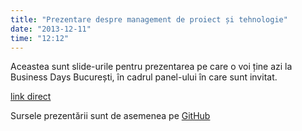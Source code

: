 ```yaml
---
title: "Prezentare despre management de proiect și tehnologie"
date: "2013-12-11"
time: "12:12"
---
```

Aceastea sunt slide-urile pentru prezentarea pe care o voi ține azi la Business Days București, în cadrul panel-ului în care sunt invitat.

[link direct](http://cristiandinu.info/business-days-bucuresti-2013-12){target="_blank"}

Sursele prezentării sunt de asemenea pe [GitHub](https://github.com/cdinu/business-days-bucuresti-2013-12){target="_blank"}
